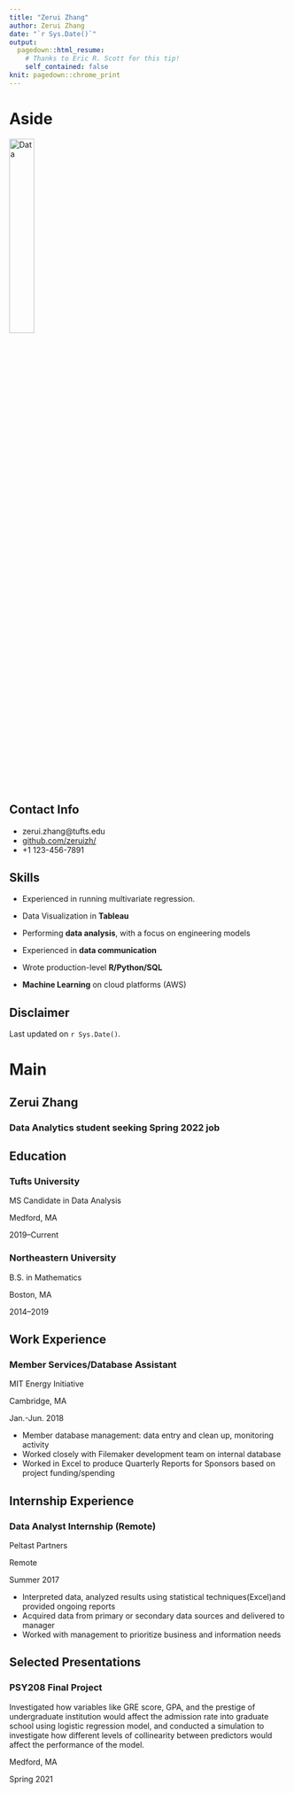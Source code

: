 ```yaml
---
title: "Zerui Zhang"
author: Zerui Zhang
date: "`r Sys.Date()`"
output:
  pagedown::html_resume:
    # Thanks to Eric R. Scott for this tip! 
    self_contained: false
knit: pagedown::chrome_print
---
```


Aside
================================================================================


![Data](data_icon.png){width=30%}
<!-- ![Data](`r here::here("data_icon.png")`) -->



Contact Info {#contact}
--------------------------------------------------------------------------------

- <i class="fa fa-envelope"></i>zerui.zhang@tufts.edu
- <i class="fa fa-github"></i> [github.com/zeruizh/](https://github.com/zeruizh/)
- <i class="fa fa-phone"></i> +1 123-456-7891


Skills {#skills}
--------------------------------------------------------------------------------

- Experienced in running multivariate regression. 

- Data Visualization in **Tableau**

- Performing **data analysis**, with a focus on engineering models

- Experienced in **data communication**

- Wrote production-level **R/Python/SQL** 

- **Machine Learning** on cloud platforms (AWS)




Disclaimer {#disclaimer}
--------------------------------------------------------------------------------

<!--This resume was made with the R package [**pagedown**](https://github.com/rstudio/pagedown).-->

Last updated on `r Sys.Date()`.



Main
================================================================================

Zerui Zhang {#title}
--------------------------------------------------------------------------------

### Data Analytics student seeking Spring 2022 job


Education {data-icon=graduation-cap data-concise=true}
--------------------------------------------------------------------------------

### Tufts University

MS Candidate in Data Analysis

Medford, MA

2019--Current


### Northeastern University

B.S. in Mathematics

Boston, MA

2014--2019



Work Experience {data-icon=flask}
--------------------------------------------------------------------------------

### Member Services/Database Assistant

MIT Energy Initiative

Cambridge, MA

Jan.-Jun. 2018

- Member database management: data entry and clean up, monitoring activity
- Worked closely with Filemaker development team on internal database
- Worked in Excel to produce Quarterly Reports for Sponsors based on project funding/spending



Internship Experience {data-icon=chalkboard-teacher}
--------------------------------------------------------------------------------

### Data Analyst Internship (Remote) 

Peltast Partners

Remote

Summer 2017

<!--::: concise-->
- Interpreted data, analyzed results using statistical techniques(Excel)and provided ongoing reports
- Acquired data from primary or secondary data sources and delivered to manager
- Worked with management to prioritize business and information needs
<!--:::-->


Selected Presentations {data-icon=comment-alt}
--------------------------------------------------------------------------------
### PSY208 Final Project
Investigated how variables like GRE score, GPA, and the prestige of undergraduate institution would affect the admission rate into graduate school using logistic regression model, and conducted a simulation to investigate how different levels of collinearity between predictors would affect the performance of the model.

Medford, MA

Spring 2021



